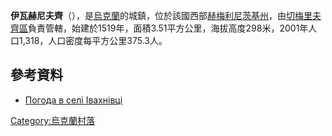 {{coord|49|5|33|N|26|22|31|E|scale:100000|display=title}}

'''伊瓦赫尼夫齊'''（{{lang-uk|Івахнівці}}），是[[烏克蘭|烏克蘭]]的城鎮，位於該國西部[[赫梅利尼茨基州|赫梅利尼茨基州]]，由[[切梅里夫齊區|切梅里夫齊區]]負責管轄，始建於1519年，面積3.51平方公里，海拔高度298米，2001年人口1,318，人口密度每平方公里375.3人。

==參考資料==
* [http://weather.in.ua/ua/hmel'nickaja/9460 Погода в селі Івахнівці] {{Wayback|url=http://weather.in.ua/ua/hmel%27nickaja/9460 |date=20170323113516 }}

{{Ukraine-geo-stub}}
[[Category:烏克蘭村落|Category:烏克蘭村落]]